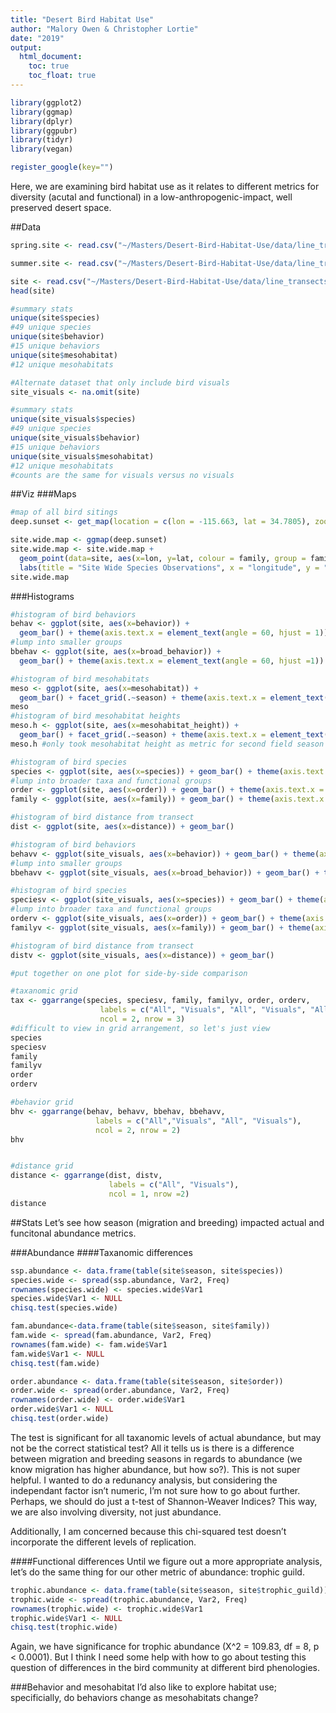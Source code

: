 ```yaml
---
title: "Desert Bird Habitat Use"
author: "Malory Owen & Christopher Lortie"
date: "2019"
output:
  html_document:
    toc: true
    toc_float: true
---
```


```r
library(ggplot2)
library(ggmap)
library(dplyr)
library(ggpubr)
library(tidyr)
library(vegan)

register_google(key="")
```

Here, we are examining bird habitat use as it relates to different metrics for diversity (acutal and functional) in a low-anthropogenic-impact, well preserved desert space. 

##Data
```r
spring.site <- read.csv("~/Masters/Desert-Bird-Habitat-Use/data/line_transects_flower.csv")

summer.site <- read.csv("~/Masters/Desert-Bird-Habitat-Use/data/line_transects_fruit.csv")

site <- read.csv("~/Masters/Desert-Bird-Habitat-Use/data/line_transects.csv")
head(site)

#summary stats
unique(site$species)
#49 unique species
unique(site$behavior)
#15 unique behaviors
unique(site$mesohabitat)
#12 unique mesohabitats

#Alternate dataset that only include bird visuals
site_visuals <- na.omit(site)

#summary stats
unique(site_visuals$species)
#49 unique species
unique(site_visuals$behavior)
#15 unique behaviors
unique(site_visuals$mesohabitat)
#12 unique mesohabitats
#counts are the same for visuals versus no visuals
```

##Viz
###Maps
```r
#map of all bird sitings
deep.sunset <- get_map(location = c(lon = -115.663, lat = 34.7805), zoom = 17, color="bw")

site.wide.map <- ggmap(deep.sunset)
site.wide.map <- site.wide.map +
  geom_point(data=site, aes(x=lon, y=lat, colour = family, group = family), alpha = 3/10, size =4) +
  labs(title = "Site Wide Species Observations", x = "longitude", y = "latitude", color = "Family")
site.wide.map
```

###Histograms
```r

#histogram of bird behaviors
behav <- ggplot(site, aes(x=behavior)) + 
  geom_bar() + theme(axis.text.x = element_text(angle = 60, hjust = 1))
#lump into smaller groups 
bbehav <- ggplot(site, aes(x=broad_behavior)) + 
  geom_bar() + theme(axis.text.x = element_text(angle = 60, hjust =1))

#histogram of bird mesohabitats
meso <- ggplot(site, aes(x=mesohabitat)) + 
  geom_bar() + facet_grid(.~season) + theme(axis.text.x = element_text(angle = 60, hjust = 1))
meso
#histogram of bird mesohabitat heights
meso.h <- ggplot(site, aes(x=mesohabitat_height)) + 
  geom_bar() + facet_grid(.~season) + theme(axis.text.x = element_text(angle = 60, hjust = 1))
meso.h #only took mesohabitat height as metric for second field season

#histogram of bird species
species <- ggplot(site, aes(x=species)) + geom_bar() + theme(axis.text.x = element_text(angle = 60, hjust = 1))
#lump into broader taxa and functional groups
order <- ggplot(site, aes(x=order)) + geom_bar() + theme(axis.text.x = element_text(angle = 60, hjust = 1))
family <- ggplot(site, aes(x=family)) + geom_bar() + theme(axis.text.x = element_text(angle = 60, hjust = 1))

#histogram of bird distance from transect
dist <- ggplot(site, aes(x=distance)) + geom_bar() 

#histogram of bird behaviors
behavv <- ggplot(site_visuals, aes(x=behavior)) + geom_bar() + theme(axis.text.x = element_text(angle = 60, hjust = 1))
#lump into smaller groups 
bbehavv <- ggplot(site_visuals, aes(x=broad_behavior)) + geom_bar() + theme(axis.text.x = element_text(angle = 60, hjust =1))

#histogram of bird species
speciesv <- ggplot(site_visuals, aes(x=species)) + geom_bar() + theme(axis.text.x = element_text(angle = 60, hjust = 1))
#lump into broader taxa and functional groups
orderv <- ggplot(site_visuals, aes(x=order)) + geom_bar() + theme(axis.text.x = element_text(angle = 60, hjust = 1))
familyv <- ggplot(site_visuals, aes(x=family)) + geom_bar() + theme(axis.text.x = element_text(angle = 60, hjust = 1))

#histogram of bird distance from transect
distv <- ggplot(site_visuals, aes(x=distance)) + geom_bar() 

#put together on one plot for side-by-side comparison

#taxanomic grid
tax <- ggarrange(species, speciesv, family, familyv, order, orderv,
                    labels = c("All", "Visuals", "All", "Visuals", "All", "Visuals"),
                    ncol = 2, nrow = 3)
#difficult to view in grid arrangement, so let's just view
species
speciesv
family
familyv
order
orderv

#behavior grid
bhv <- ggarrange(behav, behavv, bbehav, bbehavv,
                   labels = c("All","Visuals", "All", "Visuals"),
                   ncol = 2, nrow = 2)
bhv


#distance grid
distance <- ggarrange(dist, distv,
                      labels = c("All", "Visuals"),
                      ncol = 1, nrow =2)
distance

```

##Stats
Let's see how season (migration and breeding) impacted actual and funcitonal abundance metrics.

###Abundance
####Taxanomic differences
```r
ssp.abundance <- data.frame(table(site$season, site$species))
species.wide <- spread(ssp.abundance, Var2, Freq)
rownames(species.wide) <- species.wide$Var1  
species.wide$Var1 <- NULL
chisq.test(species.wide)

fam.abundance<-data.frame(table(site$season, site$family))
fam.wide <- spread(fam.abundance, Var2, Freq)
rownames(fam.wide) <- fam.wide$Var1
fam.wide$Var1 <- NULL
chisq.test(fam.wide)

order.abundance <- data.frame(table(site$season, site$order))
order.wide <- spread(order.abundance, Var2, Freq)
rownames(order.wide) <- order.wide$Var1
order.wide$Var1 <- NULL
chisq.test(order.wide)
```
The test is significant for all taxanomic levels of actual abundance, but may not be the correct statistical test? All it tells us is there is a difference between migration and breeding seasons in regards to abundance (we know migration has higher abundance, but how so?). This is not super helpful. I wanted to do a redunancy analysis, but considering the independant factor isn't numeric, I'm not sure how to go about further. Perhaps, we should do just a t-test of Shannon-Weaver Indices? This way, we are also involving diversity, not just abundance.

Additionally, I am concerned because this chi-squared test doesn't incorporate the different levels of replication.

####Functional differences
Until we figure out a more appropriate analysis, let's do the same thing for our other metric of abundance: trophic guild. 

```r
trophic.abundance <- data.frame(table(site$season, site$trophic_guild))
trophic.wide <- spread(trophic.abundance, Var2, Freq)
rownames(trophic.wide) <- trophic.wide$Var1  
trophic.wide$Var1 <- NULL
chisq.test(trophic.wide)

```
Again, we have significance for trophic abundance (X^2 = 109.83, df = 8, p < 0.0001). But I think I need some help with how to go about testing this question of differences in the bird community at different bird phenologies.

###Behavior and mesohabitat 
I'd also like to explore habitat use; specificially, do behaviors change as mesohabitats change? 
```r

```

